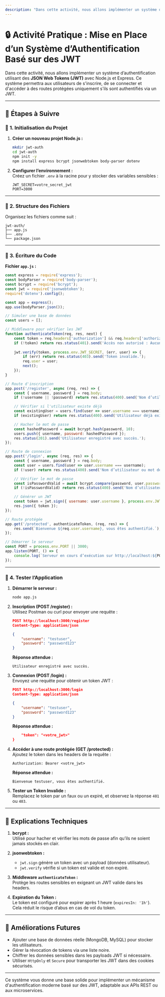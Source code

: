 ```yaml
---
description: "Dans cette activité, nous allons implémenter un système d’authentification utilisant des JSON Web Tokens (JWT) avec Node.js et Express. Ce système permettra aux utilisateurs de s'inscrire, de se connecter et d'accéder à des routes protégées uniquement s'ils sont authentifiés via un JWT."
---
```

# 🔒 **Activité Pratique : Mise en Place d’un Système d’Authentification Basé sur des JWT**

Dans cette activité, nous allons implémenter un système d’authentification utilisant des **JSON Web Tokens (JWT)** avec Node.js et Express. Ce système permettra aux utilisateurs de s'inscrire, de se connecter et d'accéder à des routes protégées uniquement s'ils sont authentifiés via un JWT.

---

## 🔐 **Étapes à Suivre**

### 🔐 **1. Initialisation du Projet**

1. **Créer un nouveau projet Node.js :**  
   ```bash copy
   mkdir jwt-auth
   cd jwt-auth
   npm init -y
   npm install express bcrypt jsonwebtoken body-parser dotenv
   ```

2. **Configurer l’environnement :**  
   Créez un fichier `.env` à la racine pour y stocker des variables sensibles :  
   ```plaintext copy
   JWT_SECRET=votre_secret_jwt
   PORT=3000
   ```

---

### 🔐 **2. Structure des Fichiers**

Organisez les fichiers comme suit :  
```
jwt-auth/
├── app.js
├── .env
└── package.json
```

---

### 🔐 **3. Écriture du Code**

**Fichier `app.js` :**
```javascript copy
const express = require('express');
const bodyParser = require('body-parser');
const bcrypt = require('bcrypt');
const jwt = require('jsonwebtoken');
require('dotenv').config();

const app = express();
app.use(bodyParser.json());

// Simuler une base de données
const users = [];

// Middleware pour vérifier les JWT
function authenticateToken(req, res, next) {
    const token = req.headers['authorization'] && req.headers['authorization'].split(' ')[1];
    if (!token) return res.status(401).send('Accès non autorisé : Aucun token fourni.');
    
    jwt.verify(token, process.env.JWT_SECRET, (err, user) => {
        if (err) return res.status(403).send('Token invalide.');
        req.user = user;
        next();
    });
}

// Route d'inscription
app.post('/register', async (req, res) => {
    const { username, password } = req.body;
    if (!username || !password) return res.status(400).send('Nom d’utilisateur et mot de passe requis.');

    // Vérifier si l'utilisateur existe déjà
    const existingUser = users.find(user => user.username === username);
    if (existingUser) return res.status(400).send('Utilisateur déjà existant.');

    // Hacher le mot de passe
    const hashedPassword = await bcrypt.hash(password, 10);
    users.push({ username, password: hashedPassword });
    res.status(201).send('Utilisateur enregistré avec succès.');
});

// Route de connexion
app.post('/login', async (req, res) => {
    const { username, password } = req.body;
    const user = users.find(user => user.username === username);
    if (!user) return res.status(400).send('Nom d’utilisateur ou mot de passe incorrect.');

    // Vérifier le mot de passe
    const isPasswordValid = await bcrypt.compare(password, user.password);
    if (!isPasswordValid) return res.status(400).send('Nom d’utilisateur ou mot de passe incorrect.');

    // Générer un JWT
    const token = jwt.sign({ username: user.username }, process.env.JWT_SECRET, { expiresIn: '1h' });
    res.json({ token });
});

// Route protégée
app.get('/protected', authenticateToken, (req, res) => {
    res.send(`Bienvenue ${req.user.username}, vous êtes authentifié.`);
});

// Démarrer le serveur
const PORT = process.env.PORT || 3000;
app.listen(PORT, () => {
    console.log(`Serveur en cours d’exécution sur http://localhost:${PORT}`);
});
```

---

### 🔐 **4. Tester l’Application**

1. **Démarrer le serveur :**  
   ```bash copy
   node app.js
   ```

2. **Inscription (POST /register) :**  
   Utilisez Postman ou curl pour envoyer une requête :  
   ```json copy
   POST http://localhost:3000/register
   Content-Type: application/json

   {
       "username": "testuser",
       "password": "password123"
   }
   ```

   **Réponse attendue :**  
   ```
   Utilisateur enregistré avec succès.
   ```

3. **Connexion (POST /login) :**  
   Envoyez une requête pour obtenir un token JWT :  
   ```json copy
   POST http://localhost:3000/login
   Content-Type: application/json

   {
       "username": "testuser",
       "password": "password123"
   }
   ```

   **Réponse attendue :**  
   ```json copy
       "token": "<votre_jwt>"
   }
   ```

4. **Accéder à une route protégée (GET /protected) :**  
   Ajoutez le token dans les headers de la requête :  
   ```
   Authorization: Bearer <votre_jwt>
   ```
   **Réponse attendue :**  
   ```
   Bienvenue testuser, vous êtes authentifié.
   ```

5. **Tester un Token Invalide :**  
   Remplacez le token par un faux ou un expiré, et observez la réponse `401` ou `403`.

---

## 🔐 **Explications Techniques**

1. **bcrypt :**  
   Utilisé pour hacher et vérifier les mots de passe afin qu’ils ne soient jamais stockés en clair.  

2. **jsonwebtoken :**  
   - `jwt.sign` génère un token avec un payload (données utilisateur).  
   - `jwt.verify` vérifie si un token est valide et non expiré.

3. **Middleware `authenticateToken` :**  
   Protège les routes sensibles en exigeant un JWT valide dans les headers.

4. **Expiration du Token :**  
   Le token est configuré pour expirer après 1 heure (`expiresIn: '1h'`). Cela réduit le risque d’abus en cas de vol du token.

---

## 🔐 **Améliorations Futures**
- Ajouter une base de données réelle (MongoDB, MySQL) pour stocker les utilisateurs.  
- Gérer la révocation de tokens via une liste noire.  
- Chiffrer les données sensibles dans les payloads JWT si nécessaire.  
- Utiliser `HttpOnly` et `Secure` pour transporter les JWT dans des cookies sécurisés.

---

Ce système vous donne une base solide pour implémenter un mécanisme d'authentification moderne basé sur des JWT, adaptable aux APIs REST ou aux microservices.